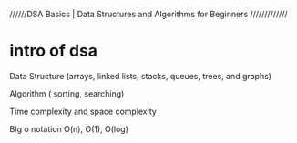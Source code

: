 //////DSA Basics | Data Structures and Algorithms for Beginners /////////////

# intro of dsa 

Data Structure (arrays, linked lists, stacks, queues, trees, and graphs)

Algorithm ( sorting, searching)

Time complexity and space complexity

BIg o notation O(n), O(1), O(log)


